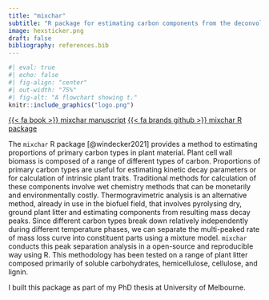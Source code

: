 ```yaml
---
title: "mixchar"
subtitle: "R package for estimating carbon components from the deconvolution of thermal decay curves"
image: hexsticker.png
draft: false
bibliography: references.bib
---
```


```r
#| eval: true 
#| echo: false
#| fig-align: "center"
#| out-width: "75%" 
#| fig-alt: "A flowchart showing t."
knitr::include_graphics("logo.png")
```

::: center-text
[{{< fa book >}} mixchar manuscript](https://doi.org/10.5334/jors.249){.btn role="button"} [{{< fa brands github >}} mixchar R package](https://www.smwindecker.com/mixchar/){.btn role="button"}
:::

The `mixchar` R package [@windecker2021] provides a method to estimating proportions of primary carbon types in plant material. Plant cell wall biomass is composed of a range of different types of carbon. Proportions of primary carbon types are useful for estimating kinetic decay parameters or for calculation of intrinsic plant traits. Traditional methods for calculation of these components involve wet chemistry methods that can be monetarily and environmentally costly. Thermogravimetric analysis is an alternative method, already in use in the biofuel field, that involves pyrolysing dry, ground plant litter and estimating components from resulting mass decay peaks. Since different carbon types break down relatively independently during different temperature phases, we can separate the multi-peaked rate of mass loss curve into constituent parts using a mixture model. `mixchar` conducts this peak separation analysis in a open-source and reproducible way using R. This methodology has been tested on a range of plant litter composed primarily of soluble carbohydrates, hemicellulose, cellulose, and lignin.

I built this package as part of my PhD thesis at University of Melbourne.
